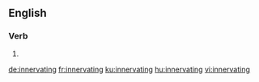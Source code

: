 ==English==

===Verb===
{{head|en|present participle}}

# {{present participle of|innervate|lang=en|nocat=1}}

[[de:innervating]]
[[fr:innervating]]
[[ku:innervating]]
[[hu:innervating]]
[[vi:innervating]]